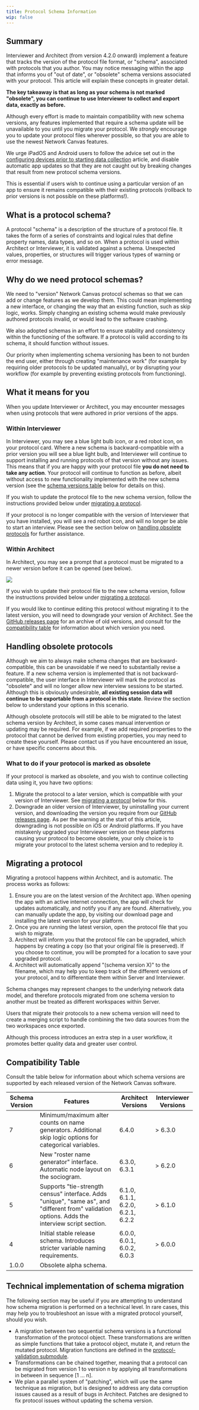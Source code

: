 ```yaml
---
title: Protocol Schema Information
wip: false
---
```


## Summary

Interviewer and Architect (from version 4.2.0 onward) implement a feature that tracks the version of the protocol file format, or "schema", associated with protocols that you author. You may notice messaging within the app that informs you of "out of date", or "obsolete" schema versions associated with your protocol. This article will explain these concepts in greater detail.

**The key takeaway is that as long as your schema is not marked "obsolete", you can continue to use Interviewer to collect and export data, exactly as before.**

Although every effort is made to maintain compatibility with new schema versions, any features implemented that require a schema update will be unavailable to you until you migrate your protocol. We _strongly_ encourage you to update your protocol files wherever possible, so that you are able to use the newest Network Canvas features.

<TipBox danger>

We urge iPadOS and Android users to follow the advice set out in the [configuring devices prior to starting data collection](../getting-started/configuring-devices) article, and disable automatic app updates so that they are not caught out by breaking changes that result from new protocol schema versions.

This is essential if users wish to continue using a particular version of an app to ensure it remains compatible with their existing protocols (rollback to prior versions is not possible on these platforms!).

</TipBox>

## What is a protocol schema?

A protocol "schema" is a description of the structure of a protocol file. It takes the form of a series of constraints and logical rules that define property names, data types, and so on. When a protocol is used within Architect or Interviewer, it is validated against a schema. Unexpected values, properties, or structures will trigger various types of warning or error message.

## Why do we need protocol schemas?

We need to "version" Network Canvas protocol schemas so that we can add or change features as we develop them. This could mean implementing a new interface, or changing the way that an existing function, such as skip logic, works. Simply changing an existing schema would make previously authored protocols invalid, or would lead to the software crashing.

We also adopted schemas in an effort to ensure stability and consistency within the functioning of the software. If a protocol is valid according to its schema, it should function without issues.

Our priority when implementing schema versioning has been to not burden the end user, either through creating "maintenance work" (for example by requiring older protocols to be updated manually), or by disrupting your workflow (for example by preventing existing protocols from functioning).

## What it means for you

When you update Interviewer or Architect, you may encounter messages when using protocols that were authored in prior versions of the apps.

### Within Interviewer

In Interviewer, you may see a blue light bulb icon, or a red robot icon, on your protocol card. Where a new schema is backward-compatible with a prior version you will see a blue light bulb, and Interviewer will continue to support installing and running protocols of that version without any issues. This means that if you are happy with your protocol file **you do not need to take any action**. Your protocol will continue to function as before, albeit without access to new functionality implemented with the new schema version (see the [schema versions table](/en/desktop/advanced-topics/protocol-schema-information#compatibility-table) below for details on this).

If you wish to update the protocol file to the new schema version, follow the instructions provided below under [migrating a protocol](#migrating-a-protocol).

If your protocol is no longer compatible with the version of Interviewer that you have installed, you will see a red robot icon, and will no longer be able to start an interview. Please see the section below on [handling obsolete protocols](#handling-obsolete-protocols) for further assistance.

### Within Architect

In Architect, you may see a prompt that a protocol must be migrated to a newer version before it can be opened (see below).

![](/assets/img/protocol-schema/architect-migrate.png)

If you wish to update their protocol file to the new schema version, follow the instructions provided below under [migrating a protocol](#migrating-a-protocol).

If you would like to continue editing this protocol without migrating it to the latest version, you will need to downgrade your version of Architect. See the [GitHub releases page](https://github.com/complexdatacollective/Architect/releases) for an archive of old versions, and consult for the [compatibility table](#compatibility-table) for information about which version you need.

## Handling obsolete protocols

Although we aim to always make schema changes that are backward-compatible, this can be unavoidable if we need to substantially revise a feature. If a new schema version is implemented that is not backward-compatible, the user interface in Interviewer will mark the protocol as "obsolete" and will no longer allow new interview sessions to be started. Although this is obviously undesirable, **all existing session data will continue to be exportable from a protocol in this state**. Review the section below to understand your options in this scenario.

Although obsolete protocols will still be able to be migrated to the latest schema version by Architect, in some cases manual intervention or updating may be required. For example, if we add required properties to the protocol that cannot be derived from existing properties, you may need to create these yourself. Please contact us if you have encountered an issue, or have specific concerns about this.

### What to do if your protocol is marked as obsolete

If your protocol is marked as obsolete, and you wish to continue collecting data using it, you have two options:

1. Migrate the protocol to a later version, which is compatible with your version of Interviewer. See [migrating a protocol](#migrating-a-protocol) below for this.
2. Downgrade an older version of Interviewer, by uninstalling your current version, and downloading the version you require from our [GitHub releases page](https://github.com/complexdatacollective/Interviewer/releases). As per the warning at the start of this article, downgrading is not possible on iOS or Android platforms. If you have mistakenly upgraded your Interviewer version on these platforms causing your protocol to become obsolete, your only choice is to migrate your protocol to the latest schema version and to redeploy it.

## Migrating a protocol

Migrating a protocol happens within Architect, and is automatic. The process works as follows:

1. Ensure you are on the latest version of the Architect app. When opening the app with an active internet connection, the app will check for updates automatically, and notify you if any are found. Alternatively, you can manually update the app, by visiting our download page and installing the latest version for your platform.
2. Once you are running the latest version, open the protocol file that you wish to migrate.
3. Architect will inform you that the protocol file can be upgraded, which happens by creating a copy (so that your original file is preserved). If you choose to continue, you will be prompted for a location to save your upgraded protocol.
4. Architect will automatically append "(schema version X)" to the filename, which may help you to keep track of the different versions of your protocol, and to differentiate them within Server and Interviewer.

<TipBox danger>

Schema changes may represent changes to the underlying network data model, and therefore protocols migrated from one schema version to another must be treated as different workspaces within Server.

Users that migrate their protocols to a new schema version will need to create a merging script to handle combining the two data sources from the two workspaces once exported.

Although this process introduces an extra step in a user workflow, it promotes better quality data and greater user control.

</TipBox>

## Compatibility Table

Consult the table below for information about which schema versions are supported by each released version of the Network Canvas software.

| Schema Version | Features                                                                                                                                        | Architect Versions                | Interviewer Versions |
| -------------- | ----------------------------------------------------------------------------------------------------------------------------------------------- | --------------------------------- | -------------------- |
| 7              | Minimum/maximum alter counts on name generators. Additional skip logic options for categorical variables.                                       | 6.4.0                             | \> 6.3.0             |
| 6              | New "roster name generator" interface. Automatic node layout on the sociogram.                                                                  | 6.3.0, 6.3.1                      | \> 6.2.0             |
| 5              | Supports "tie-strength census" interface. Adds "unique", "same as", and "different from" validation options. Adds the interview script section. | 6.1.0, 6.1.1, 6.2.0, 6.2.1, 6.2.2 | \> 6.1.0             |
| 4              | Initial stable release schema. Introduces stricter variable naming requirements.                                                                | 6.0.0, 6.0.1, 6.0.2, 6.0.3        | \> 6.0.0             |
| 1.0.0          | Obsolete alpha schema.                                                                                                                          |                                   |                      |

## Technical implementation of schema migration

The following section may be useful if you are attempting to understand how schema migration is performed on a technical level. In rare cases, this may help you to troubleshoot an issue with a migrated protocol yourself, should you wish.

- A migration between two sequential schema versions is a functional transformation of the protocol object. These transformations are written as simple functions that take a protocol object, mutate it, and return the mutated protocol. Migration functions are defined in the [protocol-validation submodule](https://github.com/complexdatacollective/protocol-validation/tree/master/src/migrations/migrations).
- Transformations can be chained together, meaning that a protocol can be migrated from version 1 to version n by applying all transformations in between in sequence \[1 … n].
- We plan a parallel system of "patching", which will use the same technique as migration, but is designed to address any data corruption issues caused as a result of bugs in Architect. Patches are designed to fix protocol issues without updating the schema version.
